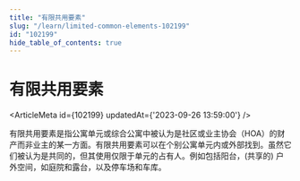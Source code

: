 ```yaml
---
title: "有限共用要素"
slug: "/learn/limited-common-elements-102199"
id: "102199"
hide_table_of_contents: true
---
```



# 有限共用要素

<ArticleMeta id={102199} updatedAt={'2023-09-26 13:59:00'} />
<div className='border-solid border-b border-t-0 my-4 border-[var(--ifm-color-gray-300)]' />

有限共用要素是指公寓单元或综合公寓中被认为是社区或业主协会（HOA）的财产而非业主的某一方面。有限共用要素可以在个别公寓单元内或外部找到。虽然它们被认为是共同的，但其使用仅限于单元的占有人。例如包括阳台，(共享的) 户外空间，如庭院和露台，以及停车场和车库。
